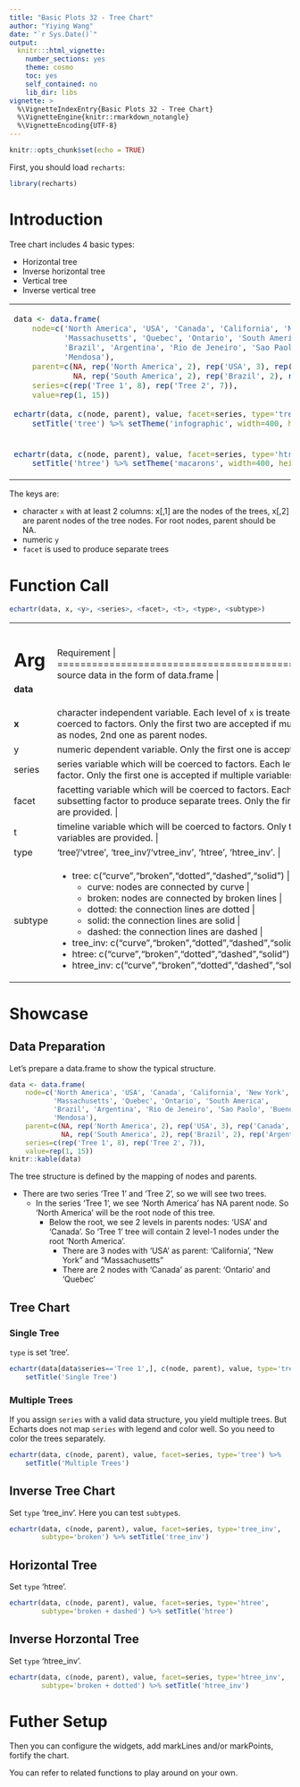 ```yaml
---
title: "Basic Plots 32 - Tree Chart"
author: "Yiying Wang"
date: "`r Sys.Date()`"
output: 
  knitr:::html_vignette:
    number_sections: yes
    theme: cosmo
    toc: yes
    self_contained: no
    lib_dir: libs
vignette: >
  %\VignetteIndexEntry{Basic Plots 32 - Tree Chart}
  %\VignetteEngine{knitr::rmarkdown_notangle}
  %\VignetteEncoding{UTF-8}
---
```


```r
knitr::opts_chunk$set(echo = TRUE)
```

First, you should load `recharts`:
```r
library(recharts)
```

# Introduction

Tree chart includes 4 basic types:

- Horizontal tree
- Inverse horizontal tree
- Vertical tree
- Inverse vertical tree

<table id='intro'>
<tr><td>
```r
data <- data.frame(
    node=c('North America', 'USA', 'Canada', 'California', 'New York', 
           'Massachusetts', 'Quebec', 'Ontario', 'South America',
           'Brazil', 'Argentina', 'Rio de Jeneiro', 'Sao Paolo', 'Buenos Aires',
           'Mendosa'),
    parent=c(NA, rep('North America', 2), rep('USA', 3), rep('Canada', 2),
             NA, rep('South America', 2), rep('Brazil', 2), rep('Argentina', 2)),
    series=c(rep('Tree 1', 8), rep('Tree 2', 7)),
    value=rep(1, 15))
    
echartr(data, c(node, parent), value, facet=series, type='tree') %>%
    setTitle('tree') %>% setTheme('infographic', width=400, height=300)
```
</td>
<td>
```r
echartr(data, c(node, parent), value, facet=series, type='tree_inv') %>%
    setTitle('tree_inv') %>% setTheme('roma', width=400, height=300)
```
</td></tr>
<tr><td>
```r
echartr(data, c(node, parent), value, facet=series, type='htree') %>%
    setTitle('htree') %>% setTheme('macarons', width=400, height=300)
```
</td><td>
```r
echartr(data, c(node, parent), value, facet=series, type='htree_inv') %>%
    setTitle('htree_inv') %>% setTheme('macarons2', width=400, height=300)
```
</td></tr>
</table>

The keys are:

- character `x` with at least 2 columns: x[,1] are the nodes of the trees, x[,2] are parent nodes of the tree nodes. For root nodes, parent should be NA.
- numeric `y`
- `facet` is used to produce separate trees

# Function Call

```r
echartr(data, x, <y>, <series>, <facet>, <t>, <type>, <subtype>)
```

+--------+--------------------------------------------------------------------+
| Arg    |  Requirement                                                       |
+========+====================================================================+
|**data**| source data in the form of data.frame                            |
+--------+--------------------------------------------------------------------+
| **x**  | character independent variable. Each level of `x` is treated as a data series. Other type will be coerced to factors. Only the first two are accepted if multiple variables are provided: 1st one as nodes, 2nd one as parent nodes. |
+--------+--------------------------------------------------------------------+
| y      | numeric dependent variable. Only the first one is accepted if multiple variables are provided. |
+--------+--------------------------------------------------------------------+
| series | series variable which will be coerced to factors. Each level of `series` is treated as a grouping factor. Only the first one is accepted if multiple variables are provided. |
+--------+--------------------------------------------------------------------+
| facet  | facetting variable which will be coerced to factors. Each level of `facet` is treated as a subsetting factor to produce separate trees. Only the first one is accepted if multiple variables are provided. |
+--------+--------------------------------------------------------------------+
|  t     | timeline variable which will be coerced to factors. Only the first one is accepted if multiple variables are provided. |
+--------+--------------------------------------------------------------------+
| type   | 'tree'/'vtree', 'tree_inv'/'vtree_inv', 'htree', 'htree_inv'. |
+--------+--------------------------------------------------------------------+
| subtype| - tree: c("curve","broken","dotted","dashed","solid") | 
|        |     + curve: nodes are connected by curve |
|        |     + broken: nodes are connected by broken lines |
|        |     + dotted: the connection lines are dotted |
|        |     + solid: the connection lines are solid |
|        |     + dashed: the connection lines are dashed |
|        | - tree_inv: c("curve","broken","dotted","dashed","solid") |
|        | - htree: c("curve","broken","dotted","dashed","solid") |
|        | - htree_inv: c("curve","broken","dotted","dashed","solid") |
+--------+--------------------------------------------------------------------+


# Showcase

## Data Preparation

Let's prepare a data.frame to show the typical structure.

```r
data <- data.frame(
    node=c('North America', 'USA', 'Canada', 'California', 'New York', 
           'Massachusetts', 'Quebec', 'Ontario', 'South America',
           'Brazil', 'Argentina', 'Rio de Jeneiro', 'Sao Paolo', 'Buenos Aires',
           'Mendosa'),
    parent=c(NA, rep('North America', 2), rep('USA', 3), rep('Canada', 2),
             NA, rep('South America', 2), rep('Brazil', 2), rep('Argentina', 2)),
    series=c(rep('Tree 1', 8), rep('Tree 2', 7)),
    value=rep(1, 15))
knitr::kable(data)
```

The tree structure is defined by the mapping of nodes and parents.

- There are two series 'Tree 1' and 'Tree 2', so we will see two trees.
    - In the series 'Tree 1', we see 'North America' has NA parent node. So 'North America' will be the root node of this tree.
        - Below the root, we see 2 levels in parents nodes: 'USA' and 'Canada'. So 'Tree 1' tree will contain 2 level-1 nodes under the root 'North America'.
            - There are 3 nodes with 'USA' as parent: 'California', "New York" and "Massachusetts"
            - There are 2 nodes with 'Canada' as parent: 'Ontario' and 'Quebec'

## Tree Chart

### Single Tree

`type` is set 'tree'.

```r
echartr(data[data$series=='Tree 1',], c(node, parent), value, type='tree') %>%
    setTitle('Single Tree')
```

### Multiple Trees

If you assign `series` with a valid data structure, you yield multiple trees.
But Echarts does not map `series` with legend and color well. So you need to color the trees separately.

```r
echartr(data, c(node, parent), value, facet=series, type='tree') %>%
    setTitle('Multiple Trees')
```

## Inverse Tree Chart

Set `type` 'tree_inv'. Here you can test `subtype`s. 

```r
echartr(data, c(node, parent), value, facet=series, type='tree_inv',
        subtype='broken') %>% setTitle('tree_inv')
```

## Horizontal Tree

Set `type` 'htree'.

```r
echartr(data, c(node, parent), value, facet=series, type='htree', 
        subtype='broken + dashed') %>% setTitle('htree')
```

## Inverse Horzontal Tree

Set `type` 'htree_inv'.

```r
echartr(data, c(node, parent), value, facet=series, type='htree_inv', 
        subtype='broken + dotted') %>% setTitle('htree_inv')
```


# Futher Setup

Then you can configure the widgets, add markLines and/or markPoints, fortify the chart.

You can refer to related functions to play around on your own.


